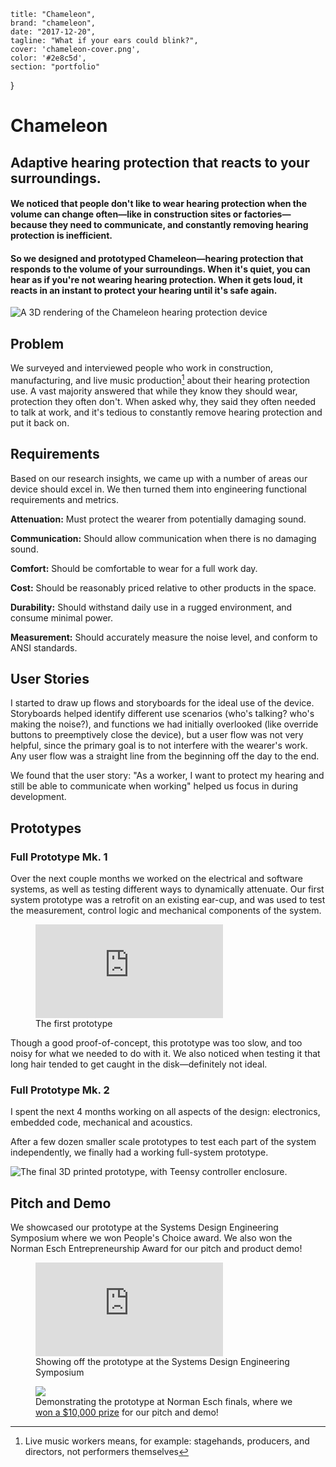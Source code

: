 
	title: "Chameleon",
	brand: "chameleon",
	date: "2017-12-20",
	tagline: "What if your ears could blink?",
	cover: 'chameleon-cover.png',
	color: '#2e8c5d',
	section: "portfolio"
}

# Chameleon

<div class="tldr" markdown="`1`">

## Adaptive hearing protection that reacts to your surroundings.

#### We noticed that people don't like to wear hearing protection when the volume can change often—like in construction sites or factories—because they need to communicate, and constantly removing hearing protection is inefficient.

#### So we designed and prototyped Chameleon—hearing protection that responds to the volume of your surroundings. When it's quiet, you can hear as if you're not wearing hearing protection. When it gets loud, it reacts in an instant to protect your hearing until it's safe again.


<div class="cover-image vertical">

![A 3D rendering of the Chameleon hearing protection device](../../images/portfolio/cover/chameleon-cover.png)
</div>

</div>

## Problem

We surveyed and interviewed people who work in construction, manufacturing, and live music production[^1] about their hearing protection use. A vast majority answered that while they know they should wear, protection they often don't. When asked why, they said they often needed to talk at work, and it's tedious to constantly remove hearing protection and put it back on.

## Requirements 

Based on our research insights, we came up with a number of areas our device should excel in. We then turned them into engineering functional requirements and metrics.

**Attenuation:** Must protect the wearer from potentially damaging sound.

**Communication:** Should allow communication when there is no damaging sound.

**Comfort:** Should be comfortable to wear for a full work day.

**Cost:** Should be reasonably priced relative to other products in the space.

**Durability:** Should withstand daily use in a rugged environment, and consume minimal power.

**Measurement:** Should accurately measure the noise level, and conform to ANSI standards.

## User Stories

I started to draw up flows and storyboards for the ideal use of the device. Storyboards helped identify different use scenarios (who's talking? who's making the noise?), and functions we had initially overlooked (like override buttons to preemptively close the device), but a user flow was not very helpful, since the primary goal is to not interfere with the wearer's work. Any user flow was a straight line from the beginning off the day to the end. 

We found that the user story: "As a worker, I want to protect my hearing and still be able to communicate when working" helped us focus in during development.


## Prototypes
### Full Prototype Mk. 1
Over the next couple months we worked on the electrical and software systems, as well as testing different ways to dynamically attenuate. Our first system prototype was a retrofit on an existing ear-cup, and was used to test the measurement, control logic and mechanical components of the system. 

<figure class='folio_image video' id='first-proto-video'>
	<iframe src="https://www.youtube.com/embed/yUvlpVK7ays?loop=1" frameborder="0" loop="1" webkitallowfullscreen mozallowfullscreen allowfullscreen></iframe>
	<figcaption>The first prototype</figcaption>
</figure>

Though a good proof-of-concept, this prototype was too slow, and too noisy for what we needed to do with it. We also noticed when testing it that long hair tended to get caught in the disk—definitely not ideal.

### Full Prototype Mk. 2

I spent the next 4 months working on all aspects of the design: electronics, embedded code, mechanical and acoustics.

After a few dozen smaller scale prototypes to test each part of the system independently, we finally had a working full-system prototype.

![The final 3D printed prototype, with Teensy controller enclosure.](../../images/portfolio/chameleon/finished-prototype.jpg)

## Pitch and Demo

We showcased our prototype at the Systems Design Engineering Symposium where we won People's Choice award. We also won the Norman Esch Entrepreneurship Award for our pitch and product demo!

<figure class='folio_image video' id='symposium-demo-video'>
	<iframe src="https://www.youtube.com/embed/3ss9hONATuw?loop=1" frameborder="0" loop="1" webkitallowfullscreen mozallowfullscreen allowfullscreen></iframe>
	<figcaption>Showing off the prototype at the Systems Design Engineering Symposium</figcaption>
</figure>

<figure class='folio_image' id='norman-esch-demo'>
	<img src='../../images/portfolio/chameleon/prototype-demo.jpg'/>
	<figcaption>Demonstrating the prototype at Norman Esch finals, where we<a href="https://uwaterloo.ca/engineering/news/six-teams-win-10000-each-annual-esch-awards" target="_blank"> won a $10,000 prize</a> for our pitch and demo!</figcaption>
</figure>

[^1]: Live music workers means, for example: stagehands, producers, and directors, not performers themselves

